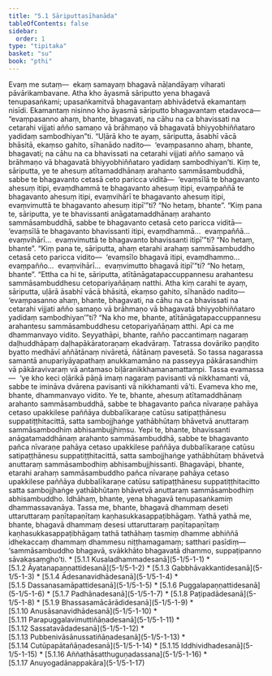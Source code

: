 ```yaml
---
title: "5.1 Sāriputtasīhanāda"
tableOfContents: false
sidebar:
  order: 1
type: "tipitaka"
basket: "su"
book: "pthi"
---
```



<DynamicBreadcrumb />

<Division number="141" book="pthi">

<Paragraph number="289" book="pthi">
Evaṃ me sutaṃ—  ekaṃ samayaṃ bhagavā nāḷandāyaṃ viharati pāvārikambavane. Atha kho āyasmā sāriputto yena bhagavā tenupasaṅkami; upasaṅkamitvā bhagavantaṃ abhivādetvā ekamantaṃ nisīdi. Ekamantaṃ nisinno kho āyasmā sāriputto bhagavantaṃ etadavoca—  “evaṃpasanno ahaṃ, bhante, bhagavati, na cāhu na ca bhavissati na cetarahi vijjati añño samaṇo vā brāhmaṇo vā bhagavatā bhiyyobhiññataro yadidaṃ sambodhiyan”ti.


</Paragraph>

</Division>
<Division number="142" book="pthi">

<Paragraph number="290" book="pthi">
“Uḷārā kho te ayaṃ, sāriputta, āsabhī vācā bhāsitā, ekaṃso gahito, sīhanādo nadito—  ‘evaṃpasanno ahaṃ, bhante, bhagavati; na cāhu na ca bhavissati na cetarahi vijjati añño samaṇo vā brāhmaṇo vā bhagavatā bhiyyobhiññataro yadidaṃ sambodhiyan’ti. Kiṃ te, sāriputta, ye te ahesuṃ atītamaddhānaṃ arahanto sammāsambuddhā, sabbe te bhagavanto cetasā ceto paricca viditā—  ‘evaṃsīlā te bhagavanto ahesuṃ itipi, evaṃdhammā te bhagavanto ahesuṃ itipi, evaṃpaññā te bhagavanto ahesuṃ itipi, evaṃvihārī te bhagavanto ahesuṃ itipi, evaṃvimuttā te bhagavanto ahesuṃ itipī’”ti? “No hetaṃ, bhante”.


</Paragraph>

<Paragraph number="291" book="pthi">
“Kiṃ pana te, sāriputta, ye te bhavissanti anāgatamaddhānaṃ arahanto sammāsambuddhā, sabbe te bhagavanto cetasā ceto paricca viditā—  ‘evaṃsīlā te bhagavanto bhavissanti itipi, evaṃdhammā…  evaṃpaññā…  evaṃvihārī…  evaṃvimuttā te bhagavanto bhavissanti itipī’”ti? “No hetaṃ, bhante”.


</Paragraph>

<Paragraph number="292" book="pthi">
“Kiṃ pana te, sāriputta, ahaṃ etarahi arahaṃ sammāsambuddho cetasā ceto paricca vidito—  ‘evaṃsīlo bhagavā itipi, evaṃdhammo…  evaṃpañño…  evaṃvihārī…  evaṃvimutto bhagavā itipī’”ti? “No hetaṃ, bhante”.


</Paragraph>

<Paragraph number="293" book="pthi">
“Ettha ca hi te, sāriputta, atītānāgatapaccuppannesu arahantesu sammāsambuddhesu cetopariyañāṇaṃ natthi. Atha kiṃ carahi te ayaṃ, sāriputta, uḷārā āsabhī vācā bhāsitā, ekaṃso gahito, sīhanādo nadito—  ‘evaṃpasanno ahaṃ, bhante, bhagavati, na cāhu na ca bhavissati na cetarahi vijjati añño samaṇo vā brāhmaṇo vā bhagavatā bhiyyobhiññataro yadidaṃ sambodhiyan’”ti?


</Paragraph>

</Division>
<Division number="143" book="pthi">

<Paragraph number="294" book="pthi">
“Na kho me, bhante, atītānāgatapaccuppannesu arahantesu sammāsambuddhesu cetopariyañāṇaṃ atthi. Api ca me dhammanvayo vidito. Seyyathāpi, bhante, rañño paccantimaṃ nagaraṃ daḷhuddhāpaṃ daḷhapākāratoraṇaṃ ekadvāraṃ. Tatrassa dovāriko paṇḍito byatto medhāvī aññātānaṃ nivāretā, ñātānaṃ pavesetā. So tassa nagarassa samantā anupariyāyapathaṃ anukkamamāno na passeyya pākārasandhiṃ vā pākāravivaraṃ vā antamaso biḷāranikkhamanamattampi. Tassa evamassa—  ‘ye kho keci oḷārikā pāṇā imaṃ nagaraṃ pavisanti vā nikkhamanti vā, sabbe te imināva dvārena pavisanti vā nikkhamanti vā’ti. Evameva kho me, bhante, dhammanvayo vidito. Ye te, bhante, ahesuṃ atītamaddhānaṃ arahanto sammāsambuddhā, sabbe te bhagavanto pañca nīvaraṇe pahāya cetaso upakkilese paññāya dubbalīkaraṇe catūsu satipaṭṭhānesu suppatiṭṭhitacittā, satta sambojjhaṅge yathābhūtaṃ bhāvetvā anuttaraṃ sammāsambodhiṃ abhisambujjhiṃsu. Yepi te, bhante, bhavissanti anāgatamaddhānaṃ arahanto sammāsambuddhā, sabbe te bhagavanto pañca nīvaraṇe pahāya cetaso upakkilese paññāya dubbalīkaraṇe catūsu satipaṭṭhānesu suppatiṭṭhitacittā, satta sambojjhaṅge yathābhūtaṃ bhāvetvā anuttaraṃ sammāsambodhiṃ abhisambujjhissanti. Bhagavāpi, bhante, etarahi arahaṃ sammāsambuddho pañca nīvaraṇe pahāya cetaso upakkilese paññāya dubbalīkaraṇe catūsu satipaṭṭhānesu suppatiṭṭhitacitto satta sambojjhaṅge yathābhūtaṃ bhāvetvā anuttaraṃ sammāsambodhiṃ abhisambuddho.


</Paragraph>

</Division>
<Division number="144" book="pthi">

<Paragraph number="295" book="pthi">
Idhāhaṃ, bhante, yena bhagavā tenupasaṅkamiṃ dhammassavanāya. Tassa me, bhante, bhagavā dhammaṃ deseti uttaruttaraṃ paṇītapaṇītaṃ kaṇhasukkasappaṭibhāgaṃ. Yathā yathā me, bhante, bhagavā dhammaṃ desesi uttaruttaraṃ paṇītapaṇītaṃ kaṇhasukkasappaṭibhāgaṃ tathā tathāhaṃ tasmiṃ dhamme abhiññā idhekaccaṃ dhammaṃ dhammesu niṭṭhamagamaṃ; satthari pasīdiṃ—  ‘sammāsambuddho bhagavā, svākkhāto bhagavatā dhammo, suppaṭipanno sāvakasaṃgho’ti.

</Paragraph>
</Division>

<TableOfContents book="pthi" section="5.1">
* [5.1.1 Kusaladhammadesanā](5-1/5-1-1)
* [5.1.2 Āyatanapaṇṇattidesanā](5-1/5-1-2)
* [5.1.3 Gabbhāvakkantidesanā](5-1/5-1-3)
* [5.1.4 Ādesanavidhādesanā](5-1/5-1-4)
* [5.1.5 Dassanasamāpattidesanā](5-1/5-1-5)
* [5.1.6 Puggalapaṇṇattidesanā](5-1/5-1-6)
* [5.1.7 Padhānadesanā](5-1/5-1-7)
* [5.1.8 Paṭipadādesanā](5-1/5-1-8)
* [5.1.9 Bhassasamācārādidesanā](5-1/5-1-9)
* [5.1.10 Anusāsanavidhādesanā](5-1/5-1-10)
* [5.1.11 Parapuggalavimuttiñāṇadesanā](5-1/5-1-11)
* [5.1.12 Sassatavādadesanā](5-1/5-1-12)
* [5.1.13 Pubbenivāsānussatiñāṇadesanā](5-1/5-1-13)
* [5.1.14 Cutūpapātañāṇadesanā](5-1/5-1-14)
* [5.1.15 Iddhividhadesanā](5-1/5-1-15)
* [5.1.16 Aññathāsatthuguṇadassana](5-1/5-1-16)
* [5.1.17 Anuyogadānappakāra](5-1/5-1-17)
</TableOfContents>